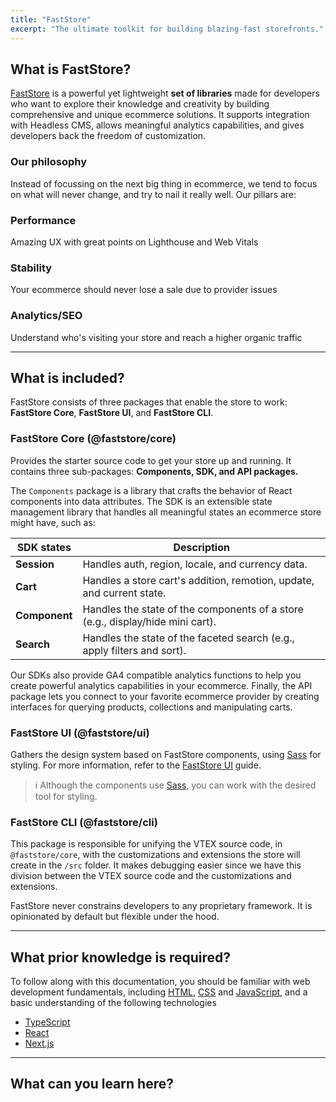 ```yaml
---
title: "FastStore"
excerpt: "The ultimate toolkit for building blazing-fast storefronts."
---
```



## What is FastStore?

[FastStore](https://github.com/vtex/faststore) is a powerful yet lightweight **set of libraries** made for developers who want to explore their knowledge and creativity by building comprehensive and unique ecommerce solutions. It supports integration with Headless CMS, allows meaningful analytics capabilities, and gives developers back the freedom of customization.

### Our philosophy

Instead of focussing on the next big thing in ecommerce, we tend to focus on what will never change, and try to nail it really well. Our pillars are:

<Steps>

### Performance

Amazing UX with great points on Lighthouse and Web Vitals

### Stability

Your ecommerce should never lose a sale due to provider issues

### Analytics/SEO

Understand who's visiting your store and reach a higher organic traffic

</Steps>

---

## What is included?

FastStore consists of three packages that enable the store to work: **FastStore Core**, **FastStore UI**, and **FastStore CLI**.

### FastStore Core (@faststore/core)

Provides the starter source code to get your store up and running. It contains three sub-packages: **Components, SDK, and API packages.**

The `Components` package is a library that crafts the behavior of React components into data attributes. The SDK is an extensible state management library that handles all meaningful states an ecommerce store might have, such as:

| SDK states    | Description                                                                      |
| ------------- | -------------------------------------------------------------------------------- |
| **Session**   | Handles auth, region, locale, and currency data.                                 |
| **Cart**      |  Handles a store cart's addition, remotion, update, and current state.           |
| **Component** |  Handles the state of the components of a store (e.g., display/hide mini cart).  |
| **Search**    | Handles the state of the faceted search (e.g., apply filters and sort).          |

Our SDKs also provide GA4 compatible analytics functions to help you create powerful analytics capabilities in your ecommerce.
Finally, the API package lets you connect to your favorite ecommerce provider by creating interfaces for querying products, collections and manipulating carts.

### FastStore UI (@faststore/ui)

Gathers the design system based on FastStore components, using [Sass](https://sass-lang.com/) for styling. For more information, refer to the [FastStore UI](https://developers.vtex.com/docs/guides/faststore/components-index) guide.

> ℹ️ Although the components use [Sass](https://sass-lang.com/), you can work with the desired tool for styling.

### FastStore CLI (@faststore/cli)

This package is responsible for unifying the VTEX source code, in `@faststore/core`, with the customizations and extensions the store will create in the `/src` folder.
It makes debugging easier since we have this division between the VTEX source code and the customizations and extensions.

FastStore never constrains developers to any proprietary framework. It is opinionated by default but flexible under the hood.

---

## What prior knowledge is required?

To follow along with this documentation, you should be familiar with web development fundamentals, including [HTML](https://developer.mozilla.org/en-US/docs/Web/HTML), [CSS](https://developer.mozilla.org/en-US/docs/Web/CSS) and [JavaScript](https://developer.mozilla.org/en-US/docs/Web/JavaScript), and a basic understanding of the following technologies

- [TypeScript](https://www.typescriptlang.org/)
- [React](https://react.dev/)
- [Next.js](https://nextjs.org/)

---

## What can you learn here?

<Flex>

  <WhatsNextCard
  title="Getting Started"
  description="New to FastStore? Start by creating your first FastStore storefront."
  linkTo="https://developers.vtex.com/docs/guides/faststore/getting-started-overview"
  linkTitle="See more"
  />

  <WhatsNextCard
  title="Theming"
  description="Explore the look-and-feel of your store by using Themes, FastStore CSS stylesheets."
  linkTo="https://developers.vtex.com/docs/guides/faststore/themes-overview"
  linkTitle="See more"
  />

  <WhatsNextCard
  title="UI components"
  description="Enhance your store's features with these components designed to help you quickly implement and customize features in your store."
  linkTo="https://developers.vtex.com/docs/guides/faststore/components-index"
  linkTitle="See more"
  />

  <WhatsNextCard
  title="Headless CMS"
  description="Empower editors to manage web content with the autonomy to create, edit, and publish web content via the VTEX Admin."
  linkTo="https://developers.vtex.com/docs/guides/faststore/headless-cms-overview"
  linkTitle="See more"
  />

  <WhatsNextCard
  title="Customizing sections and components"
  description="Explore new ways to customize your store components with overriding."
  linkTo="https://developers.vtex.com/docs/guides/faststore/building-sections-overview"
  linkTitle="See more"
  />

  <WhatsNextCard
  title="Going live"
  description="Integrate FastStore with VTEX for a seamless customer experience. Connect to VTEX's infrastructure, set up payment gateways, configure   shipping options, and launch your store."
  linkTo="https://developers.vtex.com/docs/guides/faststore/go-live-overview"
  linkTitle="See more"
  />
 
</Flex>
